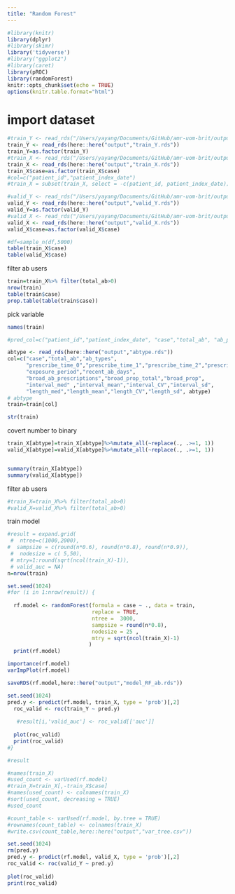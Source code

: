 ```yaml
---
title: "Random Forest"
---
```


```r
#library(knitr)
library(dplyr)
#library(skimr)
library('tidyverse')
#library("ggplot2")
#library(caret)
library(pROC)
library(randomForest)
knitr::opts_chunk$set(echo = TRUE)
options(knitr.table.format="html")

```

# import dataset
```r
#train_Y <- read_rds("/Users/yayang/Documents/GitHub/amr-uom-brit/output/train_Y.rds")
train_Y <- read_rds(here::here("output","train_Y.rds"))
train_Y=as.factor(train_Y)
#train_X <- read_rds("/Users/yayang/Documents/GitHub/amr-uom-brit/output/train_X.rds")
train_X <- read_rds(here::here("output","train_X.rds"))
train_X$case=as.factor(train_X$case)
#col=c("patient_id","patient_index_date")
#train_X = subset(train_X, select = -c(patient_id, patient_index_date))

#valid_Y <- read_rds("/Users/yayang/Documents/GitHub/amr-uom-brit/output/valid_Y.rds")
valid_Y <- read_rds(here::here("output","valid_Y.rds"))
valid_Y=as.factor(valid_Y)
#valid_X <- read_rds("/Users/yayang/Documents/GitHub/amr-uom-brit/output/valid_X.rds")
valid_X <- read_rds(here::here("output","valid_X.rds"))
valid_X$case=as.factor(valid_X$case)

#df=sample_n(df,5000)
table(train_X$case)
table(valid_X$case)


```

filter ab users
```r
train=train_X%>% filter(total_ab>0)
nrow(train)
table(train$case)
prop.table(table(train$case))
```


pick variable
```r
names(train)

#pred_col=c("patient_id","patient_index_date", "case","total_ab", "ab_prescriptions","ab_types","prescribe_times","exposure_period","recent_ab_days", "broad_prop" ,"broad_ab_prescriptions","interval_mean","interval_sd","interval_CV","length_mean", "length_sd", "length_CV","prescribe_time_0","prescribe_time_1","prescribe_time_2","prescribe_time_3",col,"AB_1_type","AB_6wk_type" ,"interval_med" ,"length_med" ,"ab_6w_binary" , "AB_6wk")

abtype <- read_rds(here::here("output","abtype.rds"))
col=c("case","total_ab","ab_types",
      "prescribe_time_0","prescribe_time_1","prescribe_time_2","prescribe_time_3",
      "exposure_period","recent_ab_days",
      "broad_ab_prescriptions","broad_prop_total","broad_prop",
      "interval_med" ,"interval_mean","interval_CV","interval_sd",
      "length_med","length_mean","length_CV","length_sd", abtype)
# abtype
train=train[col]

str(train)
```

covert number to binary
```r

train_X[abtype]=train_X[abtype]%>%mutate_all(~replace(., .>=1, 1)) 
valid_X[abtype]=valid_X[abtype]%>%mutate_all(~replace(., .>=1, 1)) 


summary(train_X[abtype])
summary(valid_X[abtype])
```

filter ab users
```r
#train_X=train_X%>% filter(total_ab>0)
#valid_X=valid_X%>% filter(total_ab>0)

```

train model
```r


#result = expand.grid(
 #  ntree=c(1000,2000),
#  sampsize = c(round(n*0.6), round(n*0.8), round(n*0.9)),
 #  nodesize = c( 5,50),
 # mtry=1:round(sqrt(ncol(train_X)-1)),
 # valid_auc = NA)
n=nrow(train)

set.seed(1024)
#for (i in 1:nrow(result)) {
  
  rf.model <- randomForest(formula = case ~ ., data = train, 
                           replace = TRUE,
                           ntree =  3000,
                           sampsize = round(n*0.8),
                           nodesize = 25 ,
                           mtry = sqrt(ncol(train_X)-1)
                          )
  print(rf.model)
```

```r
importance(rf.model)
varImpPlot(rf.model)

saveRDS(rf.model,here::here("output","model_RF_ab.rds"))
```




```r
set.seed(1024)
pred.y <- predict(rf.model, train_X, type = 'prob')[,2]
  roc_valid <- roc(train_Y ~ pred.y)
  
   #result[i,'valid_auc'] <- roc_valid[['auc']]
  
  plot(roc_valid)
  print(roc_valid)
#}

#result
```


```r
#names(train_X)
#used_count <- varUsed(rf.model)
#train_X=train_X[,-train_X$case]
#names(used_count) <- colnames(train_X)
#sort(used_count, decreasing = TRUE)
#used_count
```


```r
#count_table <- varUsed(rf.model, by.tree = TRUE)
#rownames(count_table) <- colnames(train_X)
#write.csv(count_table,here::here("output","var_tree.csv"))

```



```r
set.seed(1024)
rm(pred.y)
pred.y <- predict(rf.model, valid_X, type = 'prob')[,2]
roc_valid <- roc(valid_Y ~ pred.y)
  
plot(roc_valid)
print(roc_valid)

```

